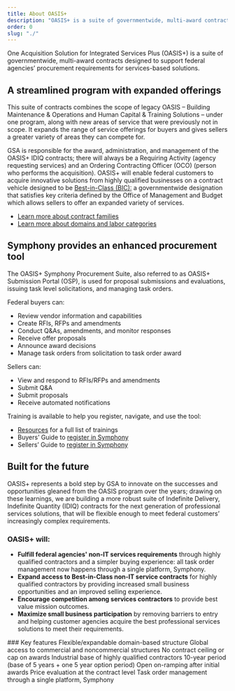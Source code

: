 ```yaml
---
title: About OASIS+
description: "OASIS+ is a suite of governmentwide, multi-award contracts that expands professional service offerings for buyers and competition opportunities for sellers."
order: 0
slug: "./"
---
```



One Acquisition Solution for Integrated Services Plus (OASIS+) is a suite of governmentwide, multi-award contracts designed to support federal agencies’ procurement requirements for services-based solutions. 

## A streamlined program with expanded offerings

This suite of contracts combines the scope of legacy OASIS – Building Maintenance &
Operations and Human Capital & Training Solutions – under one program, along with new areas of service that were previously not in scope. It expands the range of service offerings for buyers and gives sellers a greater variety of areas they can compete for.

GSA is responsible for the award, administration, and management of the OASIS+ IDIQ contracts; there will always be a Requiring Activity (agency requesting services) and an Ordering Contracting Officer (OCO) (person who performs the acquisition). OASIS+ will enable federal customers to acquire innovative solutions from highly qualified businesses on a contract vehicle designed to be [Best-in-Class (BIC):](https://acquisitiongateway.gov/Category-management/resources/4163) a governmentwide designation that satisfies key criteria defined by the Office of Management and Budget which allows sellers to offer an expanded variety of services.

- [Learn more about contract families](/about/contract-families/)
- [Learn more about domains and labor categories](/about/domains-labor-categories/)  

## Symphony provides an enhanced procurement tool

The OASIS+ Symphony Procurement Suite, also referred to as OASIS+ Submission Portal (OSP), is used for proposal submissions and evaluations, issuing task level solicitations, and managing task orders.  
 
Federal buyers can: 
- Review vendor information and capabilities
- Create RFIs, RFPs and amendments 
- Conduct Q&As, amendments, and monitor responses 
- Receive offer proposals 
- Announce award decisions 
- Manage task orders from solicitation to task order award 

Sellers can: 
- View and respond to RFIs/RFPs and amendments 
- Submit Q&A
- Submit proposals
- Receive automated notifications

Training is available to help you register, navigate, and use the tool:

- [Resources](/resources/) for a full list of trainings
- Buyers’ Guide to [register in Symphony](/buyers-guide/register-in-symphony/)
- Sellers’ Guide to [register in Symphony](/sellers-guide/register-in-symphony/) 

## Built for the future 

OASIS+ represents a bold step by GSA to innovate on the successes and opportunities gleaned from the OASIS program over the years; drawing on these learnings, we are building a more robust suite of Indefinite Delivery, Indefinite Quantity (IDIQ) contracts for the next generation of professional services solutions, that will be flexible enough to meet federal customers’ increasingly complex requirements.

### OASIS+ will:

- **Fulfill federal agencies' non-IT services requirements** through highly qualified contractors and a simpler buying experience: all task order management now happens through a single platform, Symphony.
- **Expand access to Best-in-Class non-IT service contracts** for highly qualified contractors by providing increased small business opportunities and an improved selling experience.
- **Encourage competition among services contractors** to provide best value mission outcomes.
- **Maximize small business participation** by removing barriers to entry and helping customer agencies acquire the best professional services solutions to meet their requirements.

<GradientBox callout_url="about/oasis-plus-comparison/" callout_text="Learn more about how OASIS+ compares to legacy OASIS">
### Key features
    <IconList>
        <CheckListItem>Flexible/expandable domain-based structure</CheckListItem>
        <CheckListItem>Global access to commercial and noncommercial structures</CheckListItem>
        <CheckListItem>No contract ceiling or cap on awards</CheckListItem>
        <CheckListItem>Industrial base of highly qualified contractors</CheckListItem>
        <CheckListItem>10-year period (base of 5 years + one 5 year option period)</CheckListItem>
        <CheckListItem>Open on-ramping after initial awards</CheckListItem>
        <CheckListItem>Price evaluation at the contract level</CheckListItem>
        <CheckListItem>Task order management through a single platform, Symphony</CheckListItem>
    </IconList>
</GradientBox>
